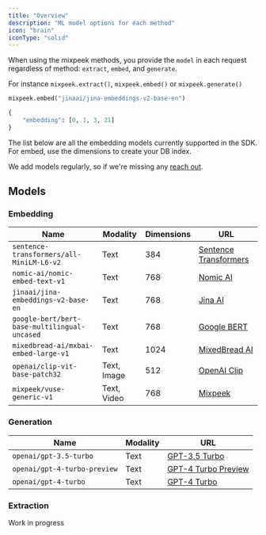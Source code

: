 ```yaml
---
title: "Overview"
description: "ML model options for each method"
icon: "brain"
iconType: "solid"
---
```


When using the mixpeek methods, you provide the `model` in each request regardless of method: `extract`, `embed`, and `generate`.

For instance `mixpeek.extract()`, `mixpeek.embed()` or `mixpeek.generate()`

<CodeGroup>

```python Mock Request
mixpeek.embed("jinaai/jina-embeddings-v2-base-en")
```

```python Mock Response
{
    "embedding": [0, 1, 3, 21]
}
```

</CodeGroup>

The list below are all the embedding models currently supported in the SDK. For embed, use the dimensions to create your DB index.

<Note>
  We add models regularly, so if we're missing any
  <a href="https://mixpeek.com/contact">reach out</a>.
</Note>

## Models

### Embedding

| Name                                         | Modality    | Dimensions | URL                                                           |
| -------------------------------------------- | ----------- | ---------- | ------------------------------------------------------------- |
| `sentence-transformers/all-MiniLM-L6-v2`     | Text        | 384        | [Sentence Transformers](https://www.sbert.net/)               |
| `nomic-ai/nomic-embed-text-v1`               | Text        | 768        | [Nomic AI](https://nomic.ai/)                                 |
| `jinaai/jina-embeddings-v2-base-en`          | Text        | 768        | [Jina AI](https://jina.ai/)                                   |
| `google-bert/bert-base-multilingual-uncased` | Text        | 768        | [Google BERT](https://github.com/google-research/bert)        |
| `mixedbread-ai/mxbai-embed-large-v1`         | Text        | 1024       | [MixedBread AI](https://mixedbread.ai/)                       |
| `openai/clip-vit-base-patch32`               | Text, Image | 512        | [OpenAI Clip](https://github.com/openai/CLIP)                 |
| `mixpeek/vuse-generic-v1`                    | Text, Video | 768        | [Mixpeek](https://mixpeek.com/models/mixpeek/vuse-generic-v1) |

### Generation

| Name                         | Modality | URL                                                                            |
| ---------------------------- | -------- | ------------------------------------------------------------------------------ |
| `openai/gpt-3.5-turbo`       | Text     | [GPT-3.5 Turbo](https://beta.openai.com/docs/models/gpt-3.5-turbo)             |
| `openai/gpt-4-turbo-preview` | Text     | [GPT-4 Turbo Preview](https://beta.openai.com/docs/models/gpt-4-turbo-preview) |
| `openai/gpt-4-turbo`         | Text     | [GPT-4 Turbo](https://beta.openai.com/docs/models/gpt-4-turbo)                 |

### Extraction

<Info>Work in progress</Info>
